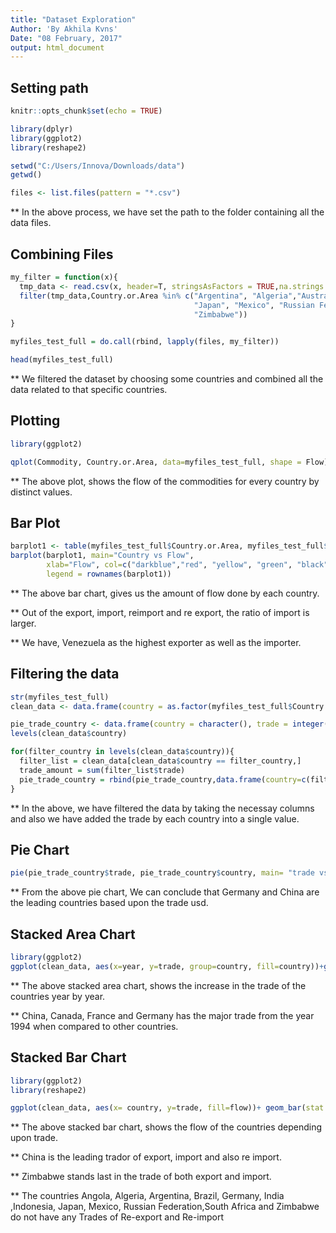 ```yaml
---
title: "Dataset Exploration"
Author: 'By Akhila Kvns'
Date: "08 February, 2017"
output: html_document
---
```

## Setting path

```r
knitr::opts_chunk$set(echo = TRUE)
```

```r
library(dplyr)
library(ggplot2)
library(reshape2)
```

```r
setwd("C:/Users/Innova/Downloads/data")
getwd()
```

```r
files <- list.files(pattern = "*.csv")
```

** In the above process, we have set the path to the folder containing all the data files.

## Combining Files

```r

my_filter = function(x){
  tmp_data <- read.csv(x, header=T, stringsAsFactors = TRUE,na.strings = c("NA","#DIV/0!",""))[,-3]
  filter(tmp_data,Country.or.Area %in% c("Argentina", "Algeria","Australia", "Angola", "Brazil", "Canada", "China", "France", "Germany", "India", "Indonesia", "Italy",
                                         "Japan", "Mexico", "Russian Federation", "Saudi Arabia", "South Africa", "United Kingdom",
                                         "Zimbabwe"))
} 

myfiles_test_full = do.call(rbind, lapply(files, my_filter))
```

```r
head(myfiles_test_full)

```

** We filtered the dataset by choosing some countries and combined all the data related to that specific countries.

## Plotting
```r
library(ggplot2)

qplot(Commodity, Country.or.Area, data=myfiles_test_full, shape = Flow)

```

** The above plot, shows the flow of the commodities for every country by distinct values.

## Bar Plot

```r
barplot1 <- table(myfiles_test_full$Country.or.Area, myfiles_test_full$Flow)
barplot(barplot1, main="Country vs Flow",
        xlab="Flow", col=c("darkblue","red", "yellow", "green", "black", "pink", "blue", "grey","violet", "brown", "orange", "purple"),
        legend = rownames(barplot1))

```


** The above bar chart, gives us the amount of flow done by each country.

** Out of the export, import, reimport and re export, the ratio of import is larger.

** We have, Venezuela as the highest exporter as well as the importer.



## Filtering the data

```r



str(myfiles_test_full)
clean_data <- data.frame(country = as.factor(myfiles_test_full$Country.or.Area),trade=myfiles_test_full$Trade..USD., year = as.factor(myfiles_test_full$Year),flow=as.factor(myfiles_test_full$Flow), Commodity = as.factor(myfiles_test_full$Commodity), weight = as.factor(myfiles_test_full$Weight..kg.))

pie_trade_country <- data.frame(country = character(), trade = integer())
levels(clean_data$country)

for(filter_country in levels(clean_data$country)){
  filter_list = clean_data[clean_data$country == filter_country,]
  trade_amount = sum(filter_list$trade)
  pie_trade_country = rbind(pie_trade_country,data.frame(country=c(filter_country),trade=c(trade_amount)))
}
```


** In the above, we have filtered the data by taking the necessay columns and also we have added the trade by each country into a single value.

## Pie Chart

```r
pie(pie_trade_country$trade, pie_trade_country$country, main= "trade vs Country")
```


** From the above pie chart, We can conclude that Germany and China are the leading countries based upon the trade usd.


## Stacked Area Chart

```r
library(ggplot2)
ggplot(clean_data, aes(x=year, y=trade, group=country, fill=country))+geom_area(position = "stack")

```


** The above stacked area chart, shows the increase in the trade of the countries year by year.


** China, Canada, France and Germany has the major trade from the year 1994 when compared to other countries.

## Stacked Bar Chart

```r
library(ggplot2)
library(reshape2)

ggplot(clean_data, aes(x= country, y=trade, fill=flow))+ geom_bar(stat = "identity", position="dodge")+scale_fill_brewer(palette = "Set1")

```

** The above stacked bar chart, shows the flow of the countries depending upon trade.

** China is the leading trador of export, import and also re import.

** Zimbabwe stands last in the trade of both export and import.

** The countries Angola, Algeria, Argentina, Brazil, Germany, India ,Indonesia, Japan, Mexico, Russian Federation,South Africa and Zimbabwe do not have any Trades of Re-export and Re-import